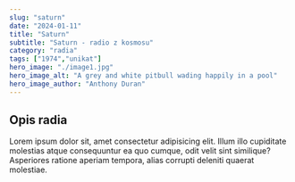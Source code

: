 ```yaml
---
slug: "saturn"
date: "2024-01-11"
title: "Saturn"
subtitle: "Saturn - radio z kosmosu"
category: "radia"
tags: ["1974","unikat"]
hero_image: "./image1.jpg"
hero_image_alt: "A grey and white pitbull wading happily in a pool"
hero_image_author: "Anthony Duran"
---
```


## Opis radia

Lorem ipsum dolor sit, amet consectetur adipisicing elit. 
Illum illo cupiditate molestias atque consequuntur ea quo cumque, odit velit sint similique? 
Asperiores ratione aperiam tempora, alias corrupti deleniti quaerat molestiae.